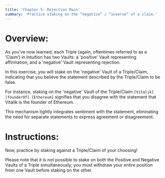 ```yaml
---
title: 'Chapter 5: Rejection Main'
summary: 'Practice staking on the “negative” / “inverse” of a claim.'
---
```


# Overview:

As you’ve now learned, each Triple (again, oftentimes referred to as a ‘Claim’) in Intuition has two Vaults: a 'positive' Vault representing affirmation, and a 'negative' Vault representing rejection.

In this exercise, you will stake on the 'negative' Vault of a Triple/Claim, indicating that you believe the statement described by the Triple/Claim to be false.

For instance, staking on the 'negative' Vault of the Triple/Claim `[Vitalik] [founderOf] [Ethereum]` signifies that you disagree with the statement that Vitalik is the founder of Ethereum.

This mechanism tightly integrates sentiment with the statement, eliminating the need for separate statements to express agreement or disagreement.

# Instructions:

Now, practice by staking against a Triple/Claim of your choosing!

Please note that it is not possible to stake on both the Positive and Negative Vaults of a Triple simultaneously; you must withdraw your entire position from one Vault before staking on the other.
